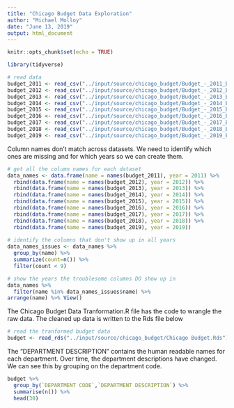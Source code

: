 ```yaml
---
title: "Chicago Budget Data Exploration"
author: "Michael Molloy"
date: "June 13, 2019"
output: html_document
---
```


```r
knitr::opts_chunk$set(echo = TRUE)
```
```r
library(tidyverse)

# read data
budget_2011 <- read_csv("../input/source/chicago_budget/Budget_-_2011_Budget_Ordinance_-_Positions_and_Salaries.csv") %>% mutate(YEAR = 2011)
budget_2012 <- read_csv("../input/source/chicago_budget/Budget_-_2012_Budget_Ordinance_-_Positions_and_Salaries.csv") %>% mutate(YEAR = 2012)
budget_2013 <- read_csv("../input/source/chicago_budget/Budget_-_2013_Budget_Ordinance_-_Positions_and_Salaries.csv") %>% mutate(YEAR = 2013)
budget_2014 <- read_csv("../input/source/chicago_budget/Budget_-_2014_Budget_Ordinance_-_Positions_and_Salaries.csv") %>% mutate(YEAR = 2014)
budget_2015 <- read_csv("../input/source/chicago_budget/Budget_-_2015_Budget_Ordinance_-_Positions_and_Salaries.csv") %>% mutate(YEAR = 2015)
budget_2016 <- read_csv("../input/source/chicago_budget/Budget_-_2016_Budget_Ordinance_-_Positions_and_Salaries.csv") %>% mutate(YEAR = 2016)
budget_2017 <- read_csv("../input/source/chicago_budget/Budget_-_2017_Budget_Ordinance_-_Positions_and_Salaries.csv") %>% mutate(YEAR = 2017)
budget_2018 <- read_csv("../input/source/chicago_budget/Budget_-_2018_Budget_Ordinance_-_Positions_and_Salaries.csv") %>% mutate(YEAR = 2018)
budget_2019 <- read_csv("../input/source/chicago_budget/Budget_-_2019_Budget_Ordinance_-_Positions_and_Salaries.csv") %>% mutate(YEAR = 2019)
```

Column names don't match across datasets. We need to identify which ones are missing and for which years so we can create them.
```r
# get all the column names for each dataset
data_names <- data.frame(name = names(budget_2011), year = 2011) %>% 
  rbind(data.frame(name = names(budget_2012), year = 2012)) %>%
  rbind(data.frame(name = names(budget_2013), year = 2013)) %>% 
  rbind(data.frame(name = names(budget_2014), year = 2014)) %>% 
  rbind(data.frame(name = names(budget_2015), year = 2015)) %>% 
  rbind(data.frame(name = names(budget_2016), year = 2016)) %>% 
  rbind(data.frame(name = names(budget_2017), year = 2017)) %>% 
  rbind(data.frame(name = names(budget_2018), year = 2018)) %>% 
  rbind(data.frame(name = names(budget_2019), year = 2019))
  
# identify the columns that don't show up in all years
data_names_issues <- data_names %>% 
  group_by(name) %>% 
  summarize(count=n()) %>% 
  filter(count < 9)

# show the years the troublesome columns DO show up in
data_names %>% 
  filter(name %in% data_names_issues$name) %>% 
arrange(name) %>% View()

```

The Chicago Budget Data Tranformation.R file has the code to wrangle the raw data. The cleaned up data is written to the Rds file below
```r
# read the tranformed budget data
budget <- read_rds("../input/source/chicago_budget/Chicago Budget.Rds")
```

The "DEPARTMENT DESCRIPTION" contains the human readable names for each department. Over time, the department descriptions have changed. We can see this by grouping on the department code. 
```r
budget %>% 
  group_by(`DEPARTMENT CODE`,`DEPARTMENT DESCRIPTION`) %>% 
  summarise(n()) %>% 
  head(30)
```
```r

```

